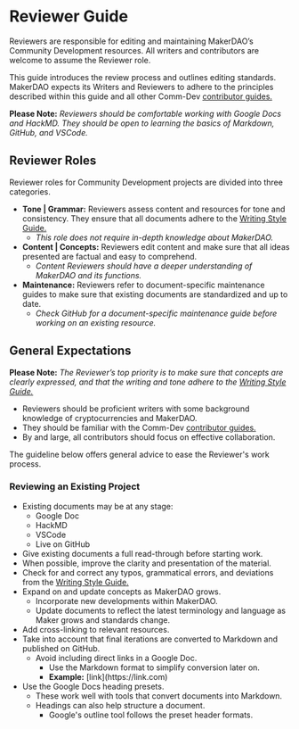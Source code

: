 # Reviewer Guide

Reviewers are responsible for editing and maintaining MakerDAO’s Community Development resources. All writers and contributors are welcome to assume the Reviewer role.

This guide introduces the review process and outlines editing standards. MakerDAO expects its Writers and Reviewers to adhere to the principles described within this guide and all other Comm-Dev [contributor guides.](https://github.com/ryancreatescopy/community/tree/203253ec20549aa3667729d5b12a0ee7c5834bde/contributing/readme.md)

<Callout icon="warning" secondary>

**Please Note:** _Reviewers should be comfortable working with Google Docs and HackMD. They should be open to learning the basics of Markdown, GitHub, and VSCode._

</Callout>

## Reviewer Roles

Reviewer roles for Community Development projects are divided into three categories.

- **Tone | Grammar:** Reviewers assess content and resources for tone and consistency. They ensure that all documents adhere to the [Writing Style Guide.](https://github.com/ryancreatescopy/community/tree/203253ec20549aa3667729d5b12a0ee7c5834bde/contributing/style-guide.md)
  - _This role does not require in-depth knowledge about MakerDAO._
- **Content | Concepts:** Reviewers edit content and make sure that all ideas presented are factual and easy to comprehend.
  - _Content Reviewers should have a deeper understanding of MakerDAO and its functions._
- **Maintenance:** Reviewers refer to document-specific maintenance guides to make sure that existing documents are standardized and up to date.
  - _Check GitHub for a document-specific maintenance guide before working on an existing resource._

## General Expectations

<Callout icon="warning" secondary>

**Please Note:** _The Reviewer’s top priority is to make sure that concepts are clearly expressed, and that the writing and tone adhere to the_ [_Writing Style Guide._](https://github.com/ryancreatescopy/community/tree/203253ec20549aa3667729d5b12a0ee7c5834bde/contributing/style-guide.md)

</Callout>

- Reviewers should be proficient writers with some background knowledge of cryptocurrencies and MakerDAO.
- They should be familiar with the Comm-Dev [contributor guides.](https://github.com/ryancreatescopy/community/tree/203253ec20549aa3667729d5b12a0ee7c5834bde/contributing/readme.md)
- By and large, all contributors should focus on effective collaboration.

The guideline below offers general advice to ease the Reviewer's work process.

### Reviewing an Existing Project

- Existing documents may be at any stage:
  - Google Doc
  - HackMD
  - VSCode
  - Live on GitHub
- Give existing documents a full read-through before starting work.
- When possible, improve the clarity and presentation of the material.
- Check for and correct any typos, grammatical errors, and deviations from the [Writing Style Guide.](https://github.com/ryancreatescopy/community/tree/203253ec20549aa3667729d5b12a0ee7c5834bde/contributing/style-guide.md)
- Expand on and update concepts as MakerDAO grows.
  - Incorporate new developments within MakerDAO.
  - Update documents to reflect the latest terminology and language as Maker grows and standards change.
- Add cross-linking to relevant resources.
- Take into account that final iterations are converted to Markdown and published on GitHub.
  - Avoid including direct links in a Google Doc.
    - Use the Markdown format to simplify conversion later on.
    - **Example:** \[link](https://link\.com)
- Use the Google Docs heading presets.
  - These work well with tools that convert documents into Markdown.
  - Headings can also help structure a document.
    - Google's outline tool follows the preset header formats.
